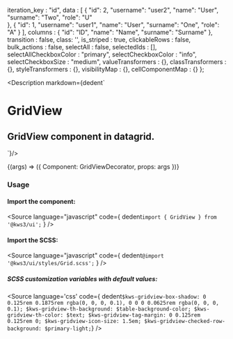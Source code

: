 
  iteration_key : "id",
  data : [
    {
        "id": 2,
        "username": "user2",
        "name": "User",
        "surname": "Two",
        "role": "U"      
    },
    {
        "id": 1,
        "username": "user1",
        "name": "User",
        "surname": "One",
        "role": "A"
    }
  ],
  columns : {
    "id": "ID",
    "name": "Name",
    "surname": "Surname"
  },
  transition : false,
  class: '',
  is_striped : true,
  clickableRows : false,
  bulk_actions : false,
  selectAll : false,
  selectedIds : [],
  selectAllCheckboxColor : "primary",
  selectCheckboxColor : "info",
  selectCheckboxSize : "medium",
  valueTransformers : {},
  classTransformers : {},
  styleTransformers : {},
  visibilityMap : {},
  cellComponentMap : {}
};


<Version />

<Meta
  title="Datagrid/GridView"
  component={GridView}
  args={args}
  argTypes={{}}
/>

<Description markdown={dedent`
# GridView
## GridView component in datagrid.
`}/>

<Canvas>
  <Story
  name="GridView"
  args={args}
  >
  {(args) => ({
    Component: GridViewDecorator,
    props: args
  })}
  </Story>
</Canvas>

<ArgsTable story="GridView" />

### Usage
#### Import the component:
<Source
  language="javascript"
  code={
    dedent`import { GridView } from '@kws3/ui';`
  }
/>

#### Import the SCSS:
<Source
  language="javascript"
  code={
    dedent`@import '@kws3/ui/styles/Grid.scss';`
  }
/>

##### SCSS customization variables with default values:
<Source
  language='css'
  code={ dedent`
    $kws-gridview-box-shadow: 0 0.125rem 0.1875rem rgba(0, 0, 0, 0.1),
      0 0 0 0.0625rem rgba(0, 0, 0, 0.1);
    $kws-gridview-th-background: $table-background-color;
    $kws-gridview-th-color: $text;
    $kws-gridview-tag-margin: 0 0.125rem 0.125rem 0;
    $kws-gridview-icon-size: 1.5em;
    $kws-gridview-checked-row-background: $primary-light;
  `}
/>